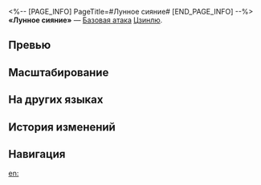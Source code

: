 <%-- [PAGE_INFO]
PageTitle=#Лунное сияние#
[END_PAGE_INFO] --%>
{{Навык Инфобокс
|Название         = Лунное сияние
|Изображение      = Навык Лунное сияние.png
|Персонаж         = Цзинлю
|Тип              = Базовая атака
|Тэг              = Одиночная атака
|УронСтойк        = 10
|ЭнергияГен       = 20
|Энергия          = 
|Длительность     = 
|Описание         = Наносит выбранному противнику ледяной урон, равный {{Цвет|Выделенный|50%—110%}} от силы атаки Цзинлю.
|Свойство1        = 
|Масштабирование1 = 
}}
'''«Лунное сияние»''' — [[Базовая атака]] [[Цзинлю]].

==Превью==
{{Превью
|Файл = Лунное сияние Превью
}}

==Масштабирование==
{{Масштабирование навыка
|50%;60%;70%;80%;90%;100%;110%;120%;130%;140%
}}

==На других языках==
{{На других языках
|en   = Lucent Moonglow
|zhs  = 流影方晖
|zht  = 流影方暉
|ja   = {{Rubi|流影穿|りゅうえいせん}}
|ko   = 빛나는 달빛
|es   = Brillo resplandeciente
|fr   = Lueur sélénite
|ru   = Лунное сияние
|th   = Lucent Moonglow
|vi   = Ánh Trăng Soi Bóng
|de   = Strahlendes Mondleuchten
|id   = Lucent Moonglow
|pt   = Brilho da Lua Luzente
}}

==История изменений==
{{История изменений|3.5}}

==Навигация==
{{Навык Навбокс|Цзинлю}}

[[en:]]